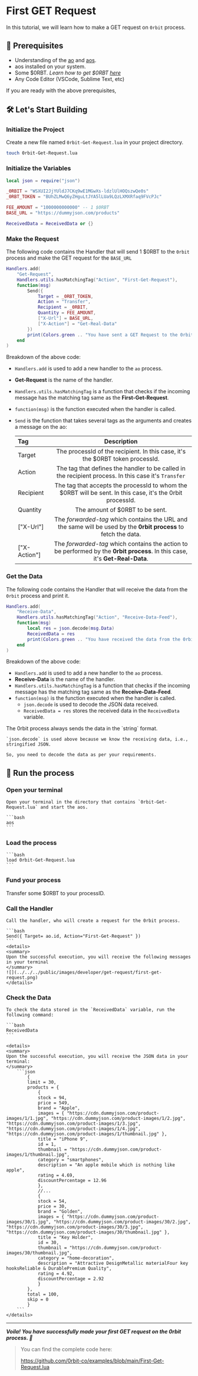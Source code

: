 
# First GET Request

In this tutorial, we will learn how to make a GET request on `0rbit` process. 

## 🔑 Prerequisites

- Understanding of the [ao](/concepts/what-is-ao) and [aos](/concepts/what-is-aos).
- aos installed on your system.
- Some $0RBT. _Learn how to get $0RBT [here](/protocol/token#how-to-get-0rbt)_
- Any Code Editor (VSCode, Sublime Text, etc)

If you are ready with the above prerequisites, 

## 🛠️ Let's Start Building 

### Initialize the Project

Create a new file named `0rbit-Get-Request.lua` in your project directory.

```bash
touch 0rbit-Get-Request.lua
```

### Initialize the Variables

```lua
local json = require("json")

_0RBIT = "WSXUI2JjYUldJ7CKq9wE1MGwXs-ldzlUlHOQszwQe0s"
_0RBT_TOKEN = "BUhZLMwQ6yZHguLtJYA5lLUa9LQzLXMXRfaq9FVcPJc"

FEE_AMOUNT = "1000000000000" -- 1 $0RBT
BASE_URL = "https://dummyjson.com/products"

ReceivedData = ReceivedData or {}
``` 

### Make the Request

The following code contains the Handler that will send 1 $0RBT to the `0rbit` process and make the GET request for the `BASE_URL`

```lua
Handlers.add(
    "Get-Request",
    Handlers.utils.hasMatchingTag("Action", "First-Get-Request"),
    function(msg)
        Send({
            Target = _0RBT_TOKEN,
            Action = "Transfer",
            Recipient = _0RBIT,
            Quantity = FEE_AMOUNT,
            ["X-Url"] = BASE_URL,
            ["X-Action"] = "Get-Real-Data"
        })
        print(Colors.green .. "You have sent a GET Request to the 0rbit process.")
    end
)
```
Breakdown of the above code:
- `Handlers.add` is used to add a new handler to the `ao` process.
- __Get-Request__ is the name of the handler.
- `Handlers.utils.hasMatchingTag` is a function that checks if the incoming message has the matching tag same as the __First-Get-Request__.
- `function(msg)` is the function executed when the handler is called.
- `Send` is the function that takes several tags as the arguments and creates a message on the ao: 

    | __Tag__        | __Description__ |
    | :------------ | :---------: |
    | Target        |    The processId of the recipient. In this case, it's the $0RBT token processId.    |
    | Action     | The tag that defines the handler to be called in the recipient process. In this case it's `Transfer`   |
    | Recipient |     The tag that accepts the processId to whom the $0RBT will be sent. In this case, it's the 0rbit processId.        |
    | Quantity | The amount of $0RBT to be sent. |
    | ["X-Url"] | The _forwarded-tag_ which contains the URL and the same will be used by the __0rbit process__ to fetch the data. |
    | ["X-Action"] | The _forwarded-tag_ which contains the action to be performed by the __0rbit process__. In this case, it's __Get-Real-Data__. |

### Get the Data

The following code contains the Handler that will receive the data from the `0rbit` process and print it.

```lua
Handlers.add(
    "Receive-Data",
    Handlers.utils.hasMatchingTag("Action", "Receive-Data-Feed"),
    function(msg)
        local res = json.decode(msg.Data)
        ReceivedData = res
        print(Colors.green .. "You have received the data from the 0rbit process.")
    end
)
```
Breakdown of the above code:
- `Handlers.add` is used to add a new handler to the `ao` process.
- __Receive-Data__ is the name of the handler.
- `Handlers.utils.hasMatchingTag` is a function that checks if the incoming message has the matching tag same as the __Receive-Data-Feed__.
- `function(msg)` is the function executed when the handler is called.
    - `json.decode` is used to decode the JSON data received.
    - `ReceivedData = res` stores the received data in the `ReceivedData` variable.

<Callout type="info" emoji="ℹ️">
    The 0rbit process always sends the data in the `string` format. 
    
    `json.decode` is used above because we know the receiving data, i.e., stringified JSON.
    
    So, you need to decode the data as per your requirements.
</Callout>

## 🏃 Run the process 

### Open your terminal 

    Open your terminal in the directory that contains `0rbit-Get-Request.lua` and start the aos.
    
    ```bash
    aos
    ```

### Load the process

    ```bash
    load 0rbit-Get-Request.lua
    ```

### Fund your process 

Transfer some $0RBT to your processID. 

### Call the Handler 

    Call the handler, who will create a request for the 0rbit process.

    ```bash
    Send({ Target= ao.id, Action="First-Get-Request" })
    ```
    <details>
    <summary>
    Upon the successful execution, you will receive the following messages in your terminal
    </summary>
    ![](../../../public/images/developer/get-request/first-get-request.png)
    </details>

### Check the Data

    To check the data stored in the `ReceivedData` variable, run the following command:

    ```bash
    ReceivedData
    ```

    <details>
    <summary>
    Upon the successful execution, you will receive the JSON data in your terminal:
    </summary>
        ```json
            {
            limit = 30,
            products = {
                {
                stock = 94,
                price = 549,
                brand = "Apple",
                images = { "https://cdn.dummyjson.com/product-images/1/1.jpg", "https://cdn.dummyjson.com/product-images/1/2.jpg", "https://cdn.dummyjson.com/product-images/1/3.jpg", "https://cdn.dummyjson.com/product-images/1/4.jpg", "https://cdn.dummyjson.com/product-images/1/thumbnail.jpg" },
                title = "iPhone 9",
                id = 1,
                thumbnail = "https://cdn.dummyjson.com/product-images/1/thumbnail.jpg",
                category = "smartphones",
                description = "An apple mobile which is nothing like apple",
                rating = 4.69,
                discountPercentage = 12.96
                },
                //...
                {
                stock = 54,
                price = 30,
                brand = "Golden",
                images = { "https://cdn.dummyjson.com/product-images/30/1.jpg", "https://cdn.dummyjson.com/product-images/30/2.jpg", "https://cdn.dummyjson.com/product-images/30/3.jpg", "https://cdn.dummyjson.com/product-images/30/thumbnail.jpg" },
                title = "Key Holder",
                id = 30,
                thumbnail = "https://cdn.dummyjson.com/product-images/30/thumbnail.jpg",
                category = "home-decoration",
                description = "Attractive DesignMetallic materialFour key hooksReliable & DurablePremium Quality",
                rating = 4.92,
                discountPercentage = 2.92
                }
            },
            total = 100,
            skip = 0
            }
        ```
    </details>

---
___Voila! You have successfully made your first GET request on the 0rbit process. 🎉___

> You can find the complete code here:
> 
> https://github.com/0rbit-co/examples/blob/main/First-Get-Request.lua